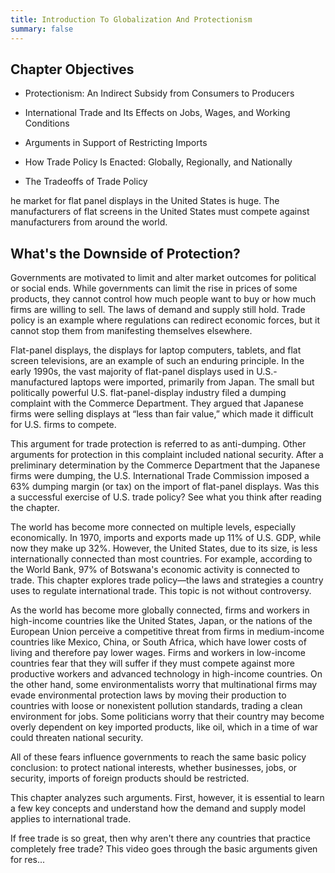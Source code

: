 ```yaml
---
title: Introduction To Globalization And Protectionism
summary: false
---
```


## Chapter Objectives

<Info title='In this chapter, you will learn about:'>

- Protectionism: An Indirect Subsidy from Consumers to Producers

- International Trade and Its Effects on Jobs, Wages, and Working Conditions

- Arguments in Support of Restricting Imports

- How Trade Policy Is Enacted: Globally, Regionally, and Nationally

- The Tradeoffs of Trade Policy

</Info>

he market for flat panel displays in the United States is huge. The manufacturers of flat screens in the United States must compete against manufacturers from around the world.

## What's the Downside of Protection?

Governments are motivated to limit and alter market outcomes for political or social ends. While governments can limit the rise in prices of some products, they cannot control how much people want to buy or how much firms are willing to sell. The laws of demand and supply still hold. Trade policy is an example where regulations can redirect economic forces, but it cannot stop them from manifesting themselves elsewhere.

Flat-panel displays, the displays for laptop computers, tablets, and flat screen televisions, are an example of such an enduring principle. In the early 1990s, the vast majority of flat-panel displays used in U.S.-manufactured laptops were imported, primarily from Japan. The small but politically powerful U.S. flat-panel-display industry filed a dumping complaint with the Commerce Department. They argued that Japanese firms were selling displays at “less than fair value,” which made it difficult for U.S. firms to compete.

This argument for trade protection is referred to as anti-dumping. Other arguments for protection in this complaint included national security. After a preliminary determination by the Commerce Department that the Japanese firms were dumping, the U.S. International Trade Commission imposed a 63% dumping margin (or tax) on the import of flat-panel displays. Was this a successful exercise of U.S. trade policy? See what you think after reading the chapter.

The world has become more connected on multiple levels, especially economically. In 1970, imports and exports made up 11% of U.S. GDP, while now they make up 32%. However, the United States, due to its size, is less internationally connected than most countries. For example, according to the World Bank, 97% of Botswana's economic activity is connected to trade. This chapter explores trade policy—the laws and strategies a country uses to regulate international trade. This topic is not without controversy.

As the world has become more globally connected, firms and workers in high-income countries like the United States, Japan, or the nations of the European Union perceive a competitive threat from firms in medium-income countries like Mexico, China, or South Africa, which have lower costs of living and therefore pay lower wages. Firms and workers in low-income countries fear that they will suffer if they must compete against more productive workers and advanced technology in high-income countries. On the other hand, some environmentalists worry that multinational firms may evade environmental protection laws by moving their production to countries with loose or nonexistent pollution standards, trading a clean environment for jobs. Some politicians worry that their country may become overly dependent on key imported products, like oil, which in a time of war could threaten national security.

<Callout>
  All of these fears influence governments to reach the same basic policy
  conclusion: to protect national interests, whether businesses, jobs, or
  security, imports of foreign products should be restricted.
</Callout>

This chapter analyzes such arguments. First, however, it is essential to learn a few key concepts and understand how the demand and supply model applies to international trade.

<YoutubeVideo  src="https://www.youtube.com/embed/Y2X3KPilAt0" title="Episode 35: Why do countries restrict trade?">

If free trade is so great, then why aren't there any countries that practice completely free trade? This video goes through the basic arguments given for res...

</YoutubeVideo>
